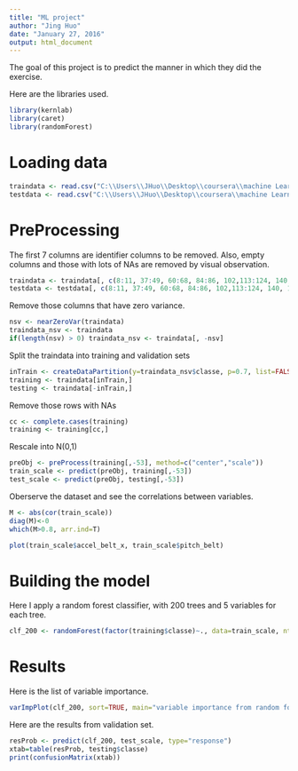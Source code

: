 ```yaml
---
title: "ML project"
author: "Jing Huo"
date: "January 27, 2016"
output: html_document
---
```


The goal of this project is to predict the manner in which they did the exercise. 

Here are the libraries used.
```r
library(kernlab)
library(caret)
library(randomForest)
```

# Loading data

```r
traindata <- read.csv("C:\\Users\\JHuo\\Desktop\\coursera\\machine Learning\\pml-training.csv", as.is=TRUE)
testdata <- read.csv("C:\\Users\\JHuo\\Desktop\\coursera\\machine Learning\\pml-testing.csv", as.is=TRUE)
```

# PreProcessing
The first 7 columns are identifier columns to be removed. Also, empty columns and those with lots of NAs are removed by visual observation.

```r

traindata <- traindata[, c(8:11, 37:49, 60:68, 84:86, 102,113:124, 140, 151:ncol(traindata) )]
testdata <- testdata[, c(8:11, 37:49, 60:68, 84:86, 102,113:124, 140, 151:ncol(testdata) )]
```

Remove those columns that have zero variance.
```r
nsv <- nearZeroVar(traindata)
traindata_nsv <- traindata
if(length(nsv) > 0) traindata_nsv <- traindata[, -nsv]
```

Split the traindata into training and validation sets
```r
inTrain <- createDataPartition(y=traindata_nsv$classe, p=0.7, list=FALSE)
training <- traindata[inTrain,]
testing <- traindata[-inTrain,]
```

Remove those rows with NAs
```r
cc <- complete.cases(training)
training <- training[cc,]
```

Rescale into N(0,1)
```r
preObj <- preProcess(training[,-53], method=c("center","scale"))
train_scale <- predict(preObj, training[,-53])
test_scale <- predict(preObj, testing[,-53])
```

Oberserve the dataset and see the correlations between variables.
```r
M <- abs(cor(train_scale))
diag(M)<-0
which(M>0.8, arr.ind=T)

plot(train_scale$accel_belt_x, train_scale$pitch_belt)
```

# Building the model

Here I apply a random forest classifier, with 200 trees and 5 variables for each tree.

```r
clf_200 <- randomForest(factor(training$classe)~., data=train_scale, ntree=200, nodesize=5)
```

# Results

Here is the list of variable importance.

```r
varImpPlot(clf_200, sort=TRUE, main="variable importance from random forest")
```

Here are the results from validation set.
```r
resProb <- predict(clf_200, test_scale, type="response")
xtab=table(resProb, testing$classe)
print(confusionMatrix(xtab))
```


